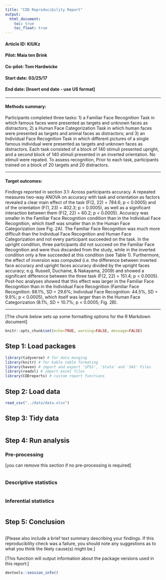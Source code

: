 ```yaml
---
title: "COD Reproducibility Report"
output:
  html_document:
    toc: true
    toc_float: true
---
```


#### Article ID: KIUKz
#### Pilot: Maia ten Brink
#### Co-pilot: Tom Hardwicke  
#### Start date: 03/25/17
#### End date: [Insert end date - use US format]   

-------

#### Methods summary: 

Participants completed three tasks: 1) a Familiar Face Recognition Task in which famous faces were presented as targets and unknown faces as distractors; 2) a Human Face Categorization Task in which human faces were presented as targets and animal faces as distractors; and 3) an Individual Face Recognition Task in which different pictures of a single famous individual were presented as targets and unknown faces as distractors. 
Each task consisted of a block of 140 stimuli presented upright, and a second block of 140 stimuli presented in an inverted orientation. No stimuli were repated.
To assess recognition, 
Prior to each task, participants trained on a block of 20 targets and 20 distractors.

------

#### Target outcomes: 

Findings reported in section 3.1: Across participants accuracy. 
A repeated measures two-way ANOVA on accuracy with task and orientation as factors revealed a clear main effect of the task (F(2, 22) = 784.6; p < 0.0005) and of the orientation (F(1, 23) = 402.3; p < 0.0005), as well as a significant interaction between them (F(2, 22) = 60.2; p < 0.0005). Accuracy was smaller in the Familiar Face Recognition condition than in the Individual Face Recognition, which itself was smaller than in the Human Face Categorization (see Fig. 2A). The Familiar Face Recognition was much more difficult than the Individual Face Recognition and Human Face Categorization and not every participant succeeded on the task. In the upright condition, three participants did not succeed on the Familiar Face Recognition and were thus discarded from the study, while in the inverted condition only a few succeeded at this condition (see Table 1). Furthermore, the effect of inversion was computed (i.e. the difference between inverted face accuracy and upright faces accuracy divided by the upright faces accuracy; e.g. Russell, Duchaine, & Nakayama, 2009) and showed a significant difference between the three task (F(2, 22) = 151.4; p < 0.0005).
Post-hoc analyses showed that this effect was larger in the Familiar Face Recognition than in the Individual Face Recognition (Familiar Face Recognition: 88.1%, SD = 29.6%; Individual Face Recognition: 44.5%, SD = 9.9%; p < 0.0005), which itself was larger than in the Human Face Categorization (8.1%, SD = 10.7%; p < 0.0005; Fig. 2B).

------

[The chunk below sets up some formatting options for the R Markdown document]

```r
knitr::opts_chunk$set(echo=TRUE, warning=FALSE, message=FALSE)
```

## Step 1: Load packages

```r
library(tidyverse) # for data munging
library(knitr) # for kable table formating
library(haven) # import and export 'SPSS', 'Stata' and 'SAS' Files
library(readxl) # import excel files
library(CODreports) # custom report functions
```

## Step 2: Load data

```r
read_csv("../data/data.xlsx")
```

## Step 3: Tidy data

```r
```

## Step 4: Run analysis

### Pre-processing

[you can remove this section if no pre-processing is required]

```r
```

### Descriptive statistics

```r
```

### Inferential statistics

```r
```

## Step 5: Conclusion

```r
```

[Please also include a brief text summary describing your findings. If this reproducibility check was a failure, you should note any suggestions as to what you think the likely cause(s) might be.]

[This function will output information about the package versions used in this report:]

```r
devtools::session_info()
```
